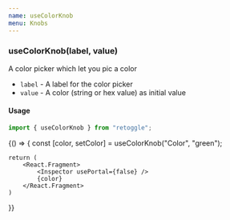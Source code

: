 ```yaml
---
name: useColorKnob
menu: Knobs
---
```



### useColorKnob(label, value)

A color picker which let you pic a color

- `label` - A label for the color picker
- `value` - A color (string or hex value) as initial value

#### Usage

```javascript
import { useColorKnob } from "retoggle";
```

<Playground>
{() => {
    const [color, setColor] = useColorKnob("Color", "green");

    return (
        <React.Fragment>
            <Inspector usePortal={false} />
            {color}
        </React.Fragment>
    )

}}

</Playground>
